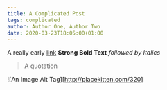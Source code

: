 ```yaml
---
title: A Complicated Post
tags: complicated
author: Author One, Author Two
date: 2020-03-23T18:05:00+01:00
---
```


A really early [link](https://example.com) **Strong Bold Text** _followed by Italics_

> A quotation

![An Image Alt Tag][http://placekitten.com/320]
